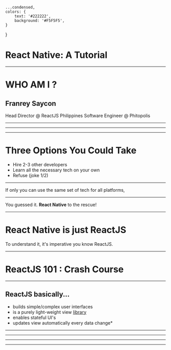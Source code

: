

    ...condensed,
    colors: {
        text: '#222222',
        background: '#F5F5F5',
    }
}

<Layout>

# React Native: A Tutorial

</Layout>

---

<Layout>
    <h1>WHO AM I ?</h1>
    <Credentials>
        <h2>Franrey Saycon</h2>
        <span>Head Director @ ReactJS Philippines</span>
        <span>Software Engineer @ Phitopolis</span>
    </Credentials>
</Layout>

---

<Layout>
    <Developer />
</Layout>

---

<Layout>
    <Responsive />
</Layout>

---

<Layout>

# Three Options You Could Take
<ul>
    <Appear>
        <li>Hire 2-3 other developers</li>
        <li>Learn all the necessary tech on your own</li>
        <li>Refuse (joke 1/2)</li>
    </Appear>
</ul>

</Layout>

---

<Layout>

If only you can use the same set of tech for all platforms,

</Layout>

---

<Layout>

You guessed it. **React Native** to the rescue!

</Layout>

---

<Layout>

# React Native is just ReactJS
To understand it, it's imperative you know ReactJS.

</Layout>

---

<Layout>

# ReactJS 101 : Crash Course

</Layout>

---

<Layout>

## ReactJS basically...
<ul>
    <Appear>
        <li>builds simple/complex user interfaces</li>
        <li>is a purely light-weight view <u>library</u></li>
        <li>enables stateful UI's</li>
        <li>updates view automatically every data change*</li>
    </Appear>
</ul>

</Layout>

---

<Layout>

<CSR />

</Layout>

---

<Layout>

<SSR />

</Layout>

---

<Editor code={HelloWorldCode} />

---
